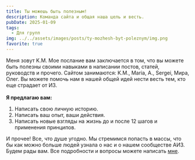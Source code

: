```yaml
---
title: Ты можешь быть полезным!
description: Команда сайта и общая наша цель и весть.
pubDate: 2025-01-09
tags:
  - Для групп
img: ../../assets/images/posts/ty-mozhesh-byt-poleznym/img.png
favorite: true
---
```

Меня зовут K.M. Мое послание вам заключается в том, что вы можете быть полезны своими навыками в написании постов, статей, руководств и прочего. Сайтом занимаются: K.M., Maria, A., Sergei, Мира, Олег. Вы можете помочь нам в нашей общей идей нести весть тем, кто еще страдает от ИЗ. \
\
**Я предлагаю вам:**

1. Написать свою личную историю.
2. Написать ваш опыт, ваши действия.
3. Написать новые взгляды на жизнь до и после 12 шагов и применения принципов.

И прочее! Все, что душе угодно. Мы стремимся попасть в массы, что бы как можно больше людей узнала о нас и о нашем сообществе АИЗ. Будем рады вам. Все подробности и вопросы можете написать [мне](https://t.me/legion_free).
